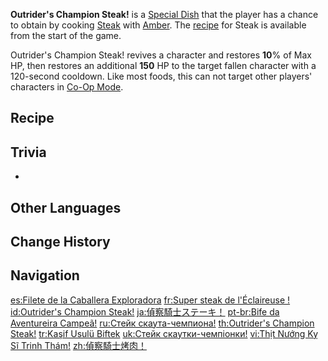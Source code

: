 {{Food Infobox
|id              = 108010
|description     = One side is obviously uncooked. The other side gives off a subtle scent of something burnt. Close your eyes and have a big mouthful, just to keep Amber happy if nothing else.
|type            = Recovery Dishes
|effectType      = Revive
|effect          = Revives a character and restores '''10'''% of Max HP, then restores an additional '''150''' HP.
|eff_att1        = Revive
|eff_att2        = HP Restore
|eff_att3        = HP Restore Percent
|eff_att4        = HP Restore Fixed
|quality         = 1
|character       = Amber
|base            = Steak
}}
'''Outrider's Champion Steak!''' is a [[Special Dish]] that the player has a chance to obtain by cooking [[Steak]] with [[Amber]]. The [[recipe]] for Steak is available from the start of the game.

Outrider's Champion Steak! revives a character and restores '''10'''% of Max HP, then restores an additional '''150''' HP  to the target fallen character with a 120-second cooldown. Like most foods, this can not target other players' characters in [[Co-Op Mode]].

==Recipe==
{{Recipe
|type = Cooking
|character = Amber
|Raw Meat = 2
|sort = Raw Meat
}}

==Trivia==
* {{Mail Attachments by Category List}}

==Other Languages==
{{Other Languages
|en      = Outrider's Champion Steak!
|zhs     = 侦察骑士烤肉！
|zhs_rm  = Zhēnchá Qíshì Kǎoròu!
|zht     = 偵察騎士烤肉！
|zht_rm  = Zhēnchá Qíshì Kǎoròu!
|zh_tl   = Outrider's Grilled Meat!
|ja      = 偵察騎士ステーキ！
|ja_rm   = Teisatsu Kishi Suteeki!
|ja_tl   = Outrider's Steak!
|ko      = 정찰 기사 바비큐!
|ko_tl   = Scout Knight Barbeque!
|es      = Filete de la Caballera Exploradora
|es_tl   = Scout Knight Steak
|fr      = Super steak de l'Éclaireuse !
|fr_tl   = Scout's Super Steak!
|ru      = Стейк скаута-чемпиона!
|ru_tl   = Champion Scout's Steak!
|th      = Outrider's Champion Steak!
|vi      = Thịt Nướng Kỵ Sĩ Trinh Thám!
|vi_tl   = Outrider's Grilled Meat!
|de      = Kundschaftersteak!
|de_tl   = Outrider's Steak!
|id      = Outrider's Champion Steak!
|pt      = Bife da Aventureira Campeã!
|pt_tl   = 
|tr      = Kaşif Usulü Biftek
|tr_tl   = Explorer-Styled Steak
|it      = Bistecca della Vigilante!
|it_tl   = Vigilante's Steak!
}}

==Change History==
{{Change History|1.0}}

==Navigation==
{{Food Navbox|type=Special Dishes}}

[[es:Filete de la Caballera Exploradora]]
[[fr:Super steak de l'Éclaireuse !]]
[[id:Outrider's Champion Steak!]]
[[ja:偵察騎士ステーキ！]]
[[pt-br:Bife da Aventureira Campeã!]]
[[ru:Стейк скаута-чемпиона!]]
[[th:Outrider's Champion Steak!]]
[[tr:Kaşif Usulü Biftek]]
[[uk:Стейк скаутки-чемпіонки!]]
[[vi:Thịt Nướng Kỵ Sĩ Trinh Thám!]]
[[zh:偵察騎士烤肉！]]